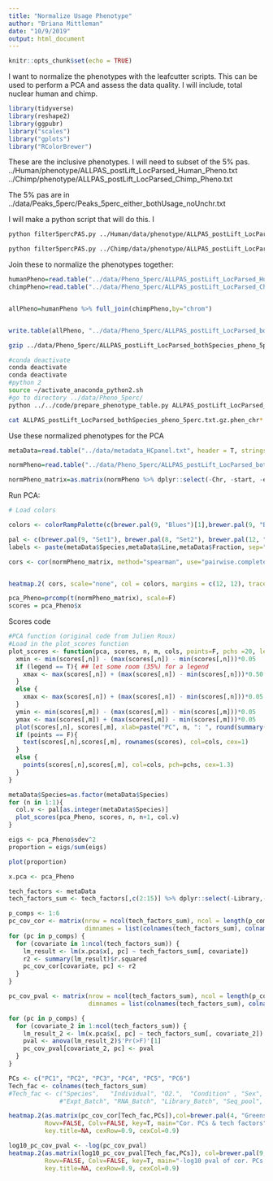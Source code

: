 ```yaml
---
title: "Normalize Usage Phenotype"
author: "Briana Mittleman"
date: "10/9/2019"
output: html_document
---
```


```r
knitr::opts_chunk$set(echo = TRUE)
```

I want to normalize the phenotypes with the leafcutter scripts. This can be used to perform a PCA and assess the data quality. I will include, total nuclear human and chimp.  

```r
library(tidyverse)
library(reshape2)
library(ggpubr)
library("scales")
library("gplots")
library("RColorBrewer")
```

These are the inclusive phenotypes. I will need to subset of the 5% pas.  
../Human/phenotype/ALLPAS_postLift_LocParsed_Human_Pheno.txt
../Chimp/phenotype/ALLPAS_postLift_LocParsed_Chimp_Pheno.txt


The 5% pas are in ../data/Peaks_5perc/Peaks_5perc_either_bothUsage_noUnchr.txt

I will make a python script that will do this. I


```bash
python filter5percPAS.py ../Human/data/phenotype/ALLPAS_postLift_LocParsed_Human_Pheno.txt  ../data/Pheno_5perc/ALLPAS_postLift_LocParsed_Human_Pheno_5perc.txt

python filter5percPAS.py ../Chimp/data/phenotype/ALLPAS_postLift_LocParsed_Chimp_Pheno.txt  ../data/Pheno_5perc/ALLPAS_postLift_LocParsed_Chimp_Pheno_5perc.txt
```


Join these to normalize the phenotypes together:  

```r
humanPheno=read.table("../data/Pheno_5perc/ALLPAS_postLift_LocParsed_Human_Pheno_5perc.txt",stringsAsFactors = F, header = T)
chimpPheno=read.table("../data/Pheno_5perc/ALLPAS_postLift_LocParsed_Chimp_Pheno_5perc.txt",stringsAsFactors = F, header = T)


allPheno=humanPheno %>% full_join(chimpPheno,by="chrom")


write.table(allPheno, "../data/Pheno_5perc/ALLPAS_postLift_LocParsed_bothSpecies_pheno_5perc.txt", col.names = T, row.names = F, quote = F)
```










```bash
gzip ../data/Pheno_5perc/ALLPAS_postLift_LocParsed_bothSpecies_pheno_5perc.txt

#conda deactivate 
conda deactivate 
conda deactivate 
#python 2
source ~/activate_anaconda_python2.sh 
#go to directory ../data/Pheno_5perc/
python ../../code/prepare_phenotype_table.py ALLPAS_postLift_LocParsed_bothSpecies_pheno_5perc.txt.gz

cat ALLPAS_postLift_LocParsed_bothSpecies_pheno_5perc.txt.gz.phen_chr* > ALLPAS_postLift_LocParsed_bothSpecies_pheno_5perc.txt.gz.phen_AllChrom

```

Use these normalized phenotypes for the PCA 

```r
metaData=read.table("../data/metadata_HCpanel.txt", header = T, stringsAsFactors = F)
```


```r
normPheno=read.table("../data/Pheno_5perc/ALLPAS_postLift_LocParsed_bothSpecies_pheno_5perc.txt.gz.phen_AllChrom", col.names = c('Chr',	'start',	'end',	'ID',	'18498_N',	'18498_T',	'18502_N',	'18502_T',	'18504_N',	'18504_T',	'18510_N',	'18510_T',	'18523_N',	'18523_T',	'18358_N',	'18358_T',	'3622_N',	'3622_T',	'3659_N',	'3659_T',	'4973_N',	'4973_T',	'pt30_N',	'pt30_T',	'pt91_N',	'pt91_T'))

normPheno_matrix=as.matrix(normPheno %>% dplyr::select(-Chr, -start, -end, -ID))
```
Run PCA:
```r
# Load colors 

colors <- colorRampPalette(c(brewer.pal(9, "Blues")[1],brewer.pal(9, "Blues")[9]))(100)

pal <- c(brewer.pal(9, "Set1"), brewer.pal(8, "Set2"), brewer.pal(12, "Set3"))
labels <- paste(metaData$Species,metaData$Line,metaData$Fraction, sep=" ")
```

```r

cors <- cor(normPheno_matrix, method="spearman", use="pairwise.complete.obs")


heatmap.2( cors, scale="none", col = colors, margins = c(12, 12), trace='none', denscol="white", labCol=labels, ColSideColors=pal[as.integer(as.factor(metaData$Species))], RowSideColors=pal[as.integer(as.factor(metaData$Fraction))+9], cexCol = 0.2 + 1/log10(15), cexRow = 0.2 + 1/log10(15))
```

```r
pca_Pheno=prcomp(t(normPheno_matrix), scale=F)
scores = pca_Pheno$x

```
Scores code
```r
#PCA function (original code from Julien Roux)
#Load in the plot_scores function
plot_scores <- function(pca, scores, n, m, cols, points=F, pchs =20, legend=T){
  xmin <- min(scores[,n]) - (max(scores[,n]) - min(scores[,n]))*0.05
  if (legend == T){ ## let some room (35%) for a legend                                                                                                                                                 
    xmax <- max(scores[,n]) + (max(scores[,n]) - min(scores[,n]))*0.50
  }
  else {
    xmax <- max(scores[,n]) + (max(scores[,n]) - min(scores[,n]))*0.05
  }
  ymin <- min(scores[,m]) - (max(scores[,m]) - min(scores[,m]))*0.05
  ymax <- max(scores[,m]) + (max(scores[,m]) - min(scores[,m]))*0.05
  plot(scores[,n], scores[,m], xlab=paste("PC", n, ": ", round(summary(pca)$importance[2,n],3)*100, "% variance explained", sep=""), ylab=paste("PC", m, ": ", round(summary(pca)$importance[2,m],3)*100, "% variance explained", sep=""), xlim=c(xmin, xmax), ylim=c(ymin, ymax), type="n")
  if (points == F){
    text(scores[,n],scores[,m], rownames(scores), col=cols, cex=1)
  }
  else {
    points(scores[,n],scores[,m], col=cols, pch=pchs, cex=1.3)
  }
}
```


```r
metaData$Species=as.factor(metaData$Species)
for (n in 1:1){
  col.v <- pal[as.integer(metaData$Species)]
  plot_scores(pca_Pheno, scores, n, n+1, col.v)
}
```

```r
eigs <- pca_Pheno$sdev^2
proportion = eigs/sum(eigs)

plot(proportion)
```


```r
x.pca <- pca_Pheno

tech_factors <- metaData
tech_factors_sum <- tech_factors[,c(2:15)] %>% dplyr::select(-Library,-Line)

p_comps <- 1:6
pc_cov_cor <- matrix(nrow = ncol(tech_factors_sum), ncol = length(p_comps),
                     dimnames = list(colnames(tech_factors_sum), colnames(x.pca$x)[p_comps]))
for (pc in p_comps) {
  for (covariate in 1:ncol(tech_factors_sum)) {
    lm_result <- lm(x.pca$x[, pc] ~ tech_factors_sum[, covariate])
    r2 <- summary(lm_result)$r.squared
    pc_cov_cor[covariate, pc] <- r2
  }
}

pc_cov_pval <- matrix(nrow = ncol(tech_factors_sum), ncol = length(p_comps),
                      dimnames = list(colnames(tech_factors_sum), colnames(x.pca$x)[p_comps]))

for (pc in p_comps) {
  for (covariate_2 in 1:ncol(tech_factors_sum)) {
    lm_result_2 <- lm(x.pca$x[, pc] ~ tech_factors_sum[, covariate_2])
    pval <- anova(lm_result_2)$'Pr(>F)'[1]
    pc_cov_pval[covariate_2, pc] <- pval
  }
}

PCs <- c("PC1", "PC2", "PC3", "PC4", "PC5", "PC6")
Tech_fac <- colnames(tech_factors_sum)
#Tech_fac <- c("Species",   "Individual", "O2.",  "Condition" , "Sex", "RIN" , "CO2", "Purity_high", "Purity_med" ,
              #"Expt_Batch", "RNA_Batch", "Library_Batch", "Seq_pool", "Episomal_integration" )

heatmap.2(as.matrix(pc_cov_cor[Tech_fac,PCs]),col=brewer.pal(4, "Greens"), trace="none",
          Rowv=FALSE, Colv=FALSE, key=T, main="Cor. PCs & tech factors", dendrogram="none",
          key.title=NA, cexRow=0.9, cexCol=0.9)
```


```r
log10_pc_cov_pval <- -log(pc_cov_pval)
heatmap.2(as.matrix(log10_pc_cov_pval[Tech_fac,PCs]), col=brewer.pal(9, "Greens"), trace="none",
          Rowv=FALSE, Colv=FALSE, key=T, main="-log10 pval of cor. PCs & tech factors", dendrogram="none",
          key.title=NA, cexRow=0.9, cexCol=0.9)
```


